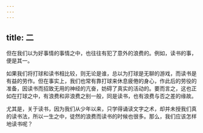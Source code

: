 ```yaml
---
---
---
```

title: 二
---



但在我们以为好事情的事情之中，也往往有犯了意外的浪费的。例如，读书的事，便是其一。

如果我们将打球和读书相比较，则无论是谁，总以为打球是无聊的游戏，而读书是有益的劳作。但在事实上，我们也常有靠打球来休息疲倦的身心，作此后的劳役的准备，因读书而招致无用的神经的亢奋，妨碍了真实的活动的。要而言之，这也正如在打球之中，有浪费和非浪费之别一般，同是读书，也有浪费与否之差的缘故。

尤其是，关于读书，因为我们从少年以来，只学得诵读文字之术，却并未授我们真的读书法，所以一生之中，徒然的浪费而读书的时候也很多。那么，我们应该怎样地读书呢？